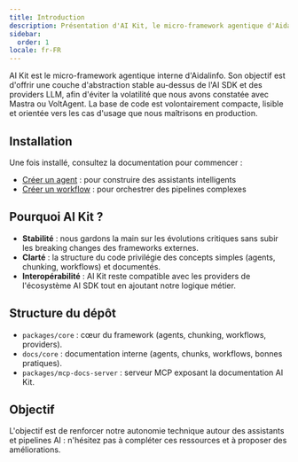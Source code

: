 ```yaml
---
title: Introduction
description: Présentation d'AI Kit, le micro-framework agentique d'Aidalinfo
sidebar:
  order: 1
locale: fr-FR
---
```



AI Kit est le micro-framework agentique interne d'Aidalinfo. Son objectif est d'offrir une couche d'abstraction stable au-dessus de l'AI SDK et des providers LLM, afin d'éviter la volatilité que nous avons constatée avec Mastra ou VoltAgent. La base de code est volontairement compacte, lisible et orientée vers les cas d'usage que nous maîtrisons en production.

## Installation

<PackageManagers pkg="@ai_kit/core" />

Une fois installé, consultez la documentation pour commencer :
- [Créer un agent](/fr/core/agents/) : pour construire des assistants intelligents
- [Créer un workflow](/fr/core/workflows/) : pour orchestrer des pipelines complexes

## Pourquoi AI Kit ?

- **Stabilité** : nous gardons la main sur les évolutions critiques sans subir les breaking changes des frameworks externes.
- **Clarté** : la structure du code privilégie des concepts simples (agents, chunking, workflows) et documentés.
- **Interopérabilité** : AI Kit reste compatible avec les providers de l'écosystème AI SDK tout en ajoutant notre logique métier.

## Structure du dépôt

- `packages/core` : cœur du framework (agents, chunking, workflows, providers).
- `docs/core` : documentation interne (agents, chunks, workflows, bonnes pratiques).
- `packages/mcp-docs-server` : serveur MCP exposant la documentation AI Kit.

## Objectif

L'objectif est de renforcer notre autonomie technique autour des assistants et pipelines AI : n'hésitez pas à compléter ces ressources et à proposer des améliorations.
